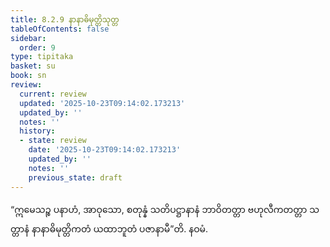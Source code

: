 ```yaml
---
title: 8.2.9 နာနာဓိမုတ္တိသုတ္တ
tableOfContents: false
sidebar:
  order: 9
type: tipitaka
basket: su
book: sn
review:
  current: review
  updated: '2025-10-23T09:14:02.173213'
  updated_by: ''
  notes: ''
  history:
  - state: review
    date: '2025-10-23T09:14:02.173213'
    updated_by: ''
    notes: ''
    previous_state: draft
---
```



<ReviewStatus review={frontmatter.review} showDetails={true} />

<HypothesisAnnotation frontmatter={frontmatter} />

<DynamicBreadcrumb />

<Division number="917" book="sn" e="ch" v="18" p="420">

<Paragraph number="1609" book="sn">
“ဣမေသဉ္စ ပနာဟံ, အာဝုသော, စတုန္နံ သတိပဋ္ဌာနာနံ ဘာဝိတတ္တာ ဗဟုလီကတတ္တာ သတ္တာနံ နာနာဓိမုတ္တိကတံ ယထာဘူတံ ပဇာနာမီ”တိ.

</Paragraph>
</Division>

<Paragraph number="1610" type="center" book="sn">
နဝမံ.
</Paragraph>